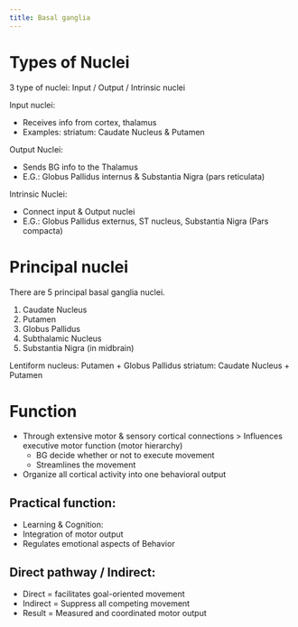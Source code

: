 ```yaml
---
title: Basal ganglia
---
```


# Types of Nuclei
3 type of nuclei: Input / Output / Intrinsic nuclei

Input nuclei:

- Receives info from cortex, thalamus
- Examples: striatum: Caudate Nucleus & Putamen

Output Nuclei:

- Sends BG info to the Thalamus
- E.G.: Globus Pallidus internus & Substantia Nigra (pars reticulata)

Intrinsic Nuclei:

- Connect input & Output nuclei
- E.G.: Globus Pallidus externus, ST nucleus, Substantia Nigra (Pars compacta)


# Principal nuclei
There are 5 principal basal ganglia nuclei.

1. Caudate Nucleus
1. Putamen
1. Globus Pallidus
1. Subthalamic Nucleus
1. Substantia Nigra (in midbrain)

Lentiform nucleus: Putamen + Globus Pallidus
striatum: Caudate Nucleus + Putamen
 
# Function 

- Through extensive motor & sensory cortical connections > Influences executive motor function (motor hierarchy)
    - BG decide whether or not to execute movement
    - Streamlines the movement
- Organize all cortical activity into one behavioral output
 
## Practical function:

- Learning & Cognition:
- Integration of motor output
- Regulates emotional aspects of Behavior
 
## Direct pathway / Indirect:

- Direct = facilitates goal-oriented movement
- Indirect = Suppress all competing movement
- Result = Measured and coordinated motor output


